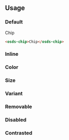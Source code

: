 
<GenericStyle />

## Usage

### Default
<osds-chip>Chip</osds-chip>

```html
<osds-chip>Chip</osds-chip>
```
### Inline
<InlineProperty />

### Color
<ColorProperty />

### Size
<SizeProperty />

### Variant
<VariantProperty />

### Removable
<RemovableProperty />

### Disabled
<DisabledProperty />

### Contrasted
<ContrastedProperty />

